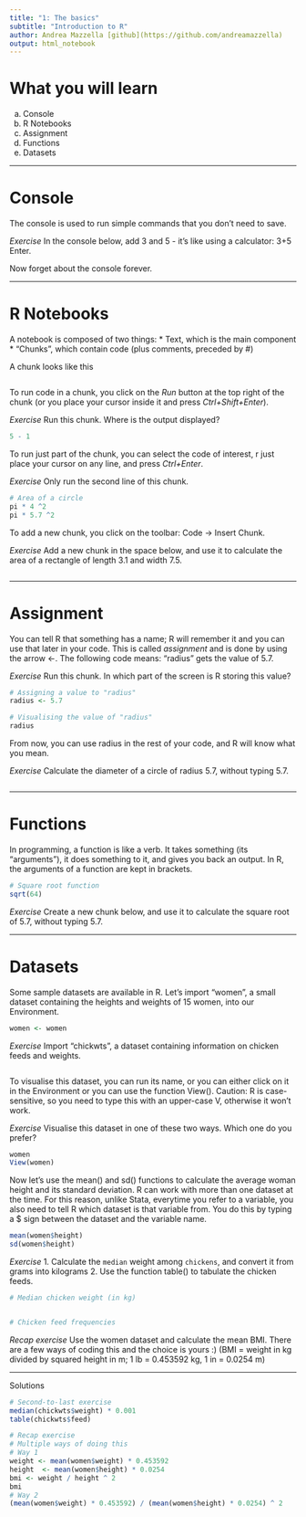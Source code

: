 ```yaml
---
title: "1: The basics"
subtitle: "Introduction to R"
author: Andrea Mazzella [github](https://github.com/andreamazzella)
output: html_notebook
---
```


# What you will learn
a) Console
b) R Notebooks
c) Assignment
d) Functions
e) Datasets

---

# Console
The console is used to run simple commands that you don't need to save.

*Exercise*
In the console below, add 3 and 5 - it's like using a calculator: 3+5 Enter.

Now forget about the console forever.

---

# R Notebooks

A notebook is composed of two things:
* Text, which is the main component
* "Chunks", which contain code (plus comments, preceded by #)

A chunk looks like this
```r

```

To run code in a chunk, you click on the *Run* button at the top right of the chunk (or you place your cursor inside it and press *Ctrl+Shift+Enter*).

*Exercise*
Run this chunk. Where is the output displayed?
```r
5 - 1
```

To run just part of the chunk, you can select the code of interest, r just place your cursor on any line, and press *Ctrl+Enter*.

*Exercise*
Only run the second line of this chunk.
```r
# Area of a circle
pi * 4 ^2
pi * 5.7 ^2
```

To add a new chunk, you click on the toolbar: Code -> Insert Chunk.

*Exercise*
Add a new chunk in the space below, and use it to calculate the area of a rectangle of length 3.1 and width 7.5.
```r

```



---

# Assignment
You can tell R that something has a name; R will remember it and you can use that later in your code. This is called *assignment* and is done by using the arrow <-.
The following code means: "radius" gets the value of 5.7.

*Exercise*
Run this chunk. In which part of the screen is R storing this value?
```r
# Assigning a value to "radius"
radius <- 5.7

# Visualising the value of "radius"
radius
```

From now, you can use radius in the rest of your code, and R will know what you mean.

*Exercise*
Calculate the diameter of a circle of radius 5.7, without typing 5.7.
```r

```

---

# Functions
In programming, a function is like a verb. It takes something (its "arguments"), it does something to it, and gives you back an output.
In R, the arguments of a function are kept in brackets.
```r
# Square root function
sqrt(64)
```

*Exercise*
Create a new chunk below, and use it to calculate the square root of 5.7, without typing 5.7.






---

# Datasets
Some sample datasets are available in R. Let's import "women", a small dataset containing the heights and weights of 15 women, into our Environment.

```r
women <- women
```

*Exercise*
Import "chickwts", a dataset containing information on chicken feeds and weights.
```r

```


To visualise this dataset, you can run its name, or you can either click on it in the Environment or you can use the function View(). Caution: R is case-sensitive, so you need to type this with an upper-case V, otherwise it won't work.

*Exercise*
Visualise this dataset in one of these two ways. Which one do you prefer?
```r
women
View(women)
```

Now let's use the mean() and sd() functions to calculate the average woman height and its standard deviation. R can work with more than one dataset at the time. For this reason, unlike Stata, everytime you refer to a variable, you also need to tell R which dataset is that variable from. You do this by typing a $ sign between the dataset and the variable name.
```r
mean(women$height)
sd(women$height)
```

*Exercise*
1. Calculate the `median` weight among `chickens`, and convert it from grams into kilograms
2. Use the function table() to tabulate the chicken feeds.
```r
# Median chicken weight (in kg)


# Chicken feed frequencies


```

*Recap exercise*
Use the women dataset and calculate the mean BMI. There are a few ways of coding this and the choice is yours :)
(BMI = weight in kg divided by squared height in m; 1 lb = 0.453592 kg, 1 in = 0.0254 m)



---

Solutions
```r
# Second-to-last exercise
median(chickwts$weight) * 0.001
table(chickwts$feed)

# Recap exercise
# Multiple ways of doing this
# Way 1
weight <- mean(women$weight) * 0.453592
height  <- mean(women$height) * 0.0254
bmi <- weight / height ^ 2
bmi
# Way 2
(mean(women$weight) * 0.453592) / (mean(women$height) * 0.0254) ^ 2
```

